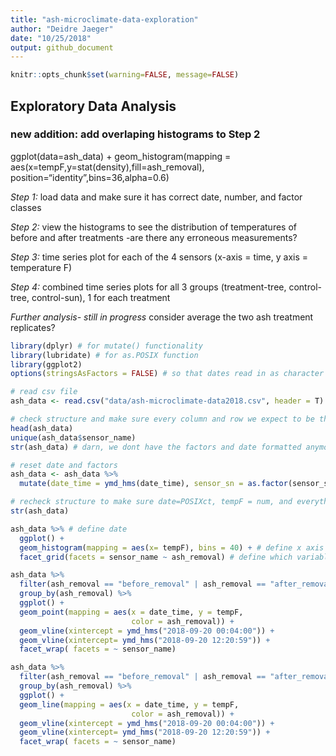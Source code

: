 ```yaml
---
title: "ash-microclimate-data-exploration"
author: "Deidre Jaeger"
date: "10/25/2018"
output: github_document
---
```


```r
knitr::opts_chunk$set(warning=FALSE, message=FALSE)

```


## Exploratory Data Analysis

### new addition: add overlaping histograms to Step 2

ggplot(data=ash_data) +
    geom_histogram(mapping = aes(x=tempF,y=stat(density),fill=ash_removal),
                   position="identity",bins=36,alpha=0.6) 


*Step 1:* load data and make sure it has correct date, number, and factor classes

*Step 2:* view the histograms to see the distribution of temperatures of before and after treatments
 -are there any erroneous measurements? 
 
*Step 3:* time series plot for each of the 4 sensors (x-axis = time, y axis = temperature F)

*Step 4:* combined time series plots for all 3 groups (treatment-tree, control-tree, control-sun), 1 for each treatment

*Further analysis- still in progress*
consider average the two ash treatment replicates?
  
```r
library(dplyr) # for mutate() functionality
library(lubridate) # for as.POSIX function
library(ggplot2)
options(stringsAsFactors = FALSE) # so that dates read in as character strings not factors (factors are troublesome for converting to dates)

```
  
```r

# read csv file
ash_data <- read.csv("data/ash-microclimate-data2018.csv", header = T) 

# check structure and make sure every column and row we expect to be there is present
head(ash_data)
unique(ash_data$sensor_name)
str(ash_data) # darn, we dont have the factors and date formatted anymore

# reset date and factors
ash_data <- ash_data %>% 
  mutate(date_time = ymd_hms(date_time), sensor_sn = as.factor(sensor_sn), sensor_name = as.factor(sensor_name), ash_removal = as.factor(ash_removal))

# recheck structure to make sure date=POSIXct, tempF = num, and everything else is a factor- except we don't care about the "X" factor
str(ash_data) 

```

```r

ash_data %>% # define date
  ggplot() +
  geom_histogram(mapping = aes(x= tempF), bins = 40) + # define x axis
  facet_grid(facets = sensor_name ~ ash_removal) # define which variables to panel vertical and horizontal graphs with

```

```r

ash_data %>%
  filter(ash_removal == "before_removal" | ash_removal == "after_removal") %>% 
  group_by(ash_removal) %>% 
  ggplot() +
  geom_point(mapping = aes(x = date_time, y = tempF,
                           color = ash_removal)) +
  geom_vline(xintercept = ymd_hms("2018-09-20 00:04:00")) +
  geom_vline(xintercept= ymd_hms("2018-09-20 12:20:59")) +
  facet_wrap( facets = ~ sensor_name)

```

```r

ash_data %>%
  filter(ash_removal == "before_removal" | ash_removal == "after_removal") %>% 
  group_by(ash_removal) %>% 
  ggplot() +
  geom_line(mapping = aes(x = date_time, y = tempF,
                           color = ash_removal)) +
  geom_vline(xintercept = ymd_hms("2018-09-20 00:04:00")) +
  geom_vline(xintercept= ymd_hms("2018-09-20 12:20:59")) +
  facet_wrap( facets = ~ sensor_name)

```


```r

```

